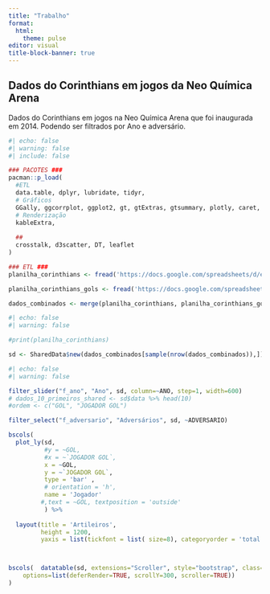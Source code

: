```yaml
---
title: "Trabalho"
format: 
  html: 
    theme: pulse
editor: visual
title-block-banner: true 
---
```


## Dados do Corinthians em jogos da Neo Química Arena

Dados do Corinthians em jogos na Neo Química Arena que foi inaugurada em 2014. Podendo ser filtrados por Ano e adversário.


```r
#| echo: false
#| warning: false
#| include: false

### PACOTES ###
pacman::p_load(
  #ETL
  data.table, dplyr, lubridate, tidyr,
  # Gráficos
  GGally, ggcorrplot, ggplot2, gt, gtExtras, gtsummary, plotly, caret, rattle,
  # Renderização
  kableExtra,
  
  ##
  crosstalk, d3scatter, DT, leaflet
)

### ETL ###
planilha_corinthians <- fread('https://docs.google.com/spreadsheets/d/e/2PACX-1vQ3nISFGwr857_nWFhkppH_D8fMwQ35o3s_WxbBKRfI-6ToiT78aVVirU1VPf2ilRv8Qlh6xRBPOY1e/pub?gid=0&single=true&output=csv')

planilha_corinthians_gols <- fread('https://docs.google.com/spreadsheets/d/e/2PACX-1vQ3nISFGwr857_nWFhkppH_D8fMwQ35o3s_WxbBKRfI-6ToiT78aVVirU1VPf2ilRv8Qlh6xRBPOY1e/pub?gid=2078954123&single=true&output=csv')

dados_combinados <- merge(planilha_corinthians, planilha_corinthians_gols, by = "DATA")
```

```r
#| echo: false
#| warning: false

#print(planilha_corinthians)

sd <- SharedData$new(dados_combinados[sample(nrow(dados_combinados)),])
```


```r
#| echo: false
#| warning: false

filter_slider("f_ano", "Ano", sd, column=~ANO, step=1, width=600)
# dados_10_primeiros_shared <- sd$data %>% head(10)
#ordem <- c("GOL", "JOGADOR GOL")

filter_select("f_adversario", "Adversários", sd, ~ADVERSARIO)

bscols(
  plot_ly(sd,     
          #y = ~GOL, 
          #x = ~`JOGADOR GOL`, 
          x = ~GOL, 
          y = ~`JOGADOR GOL`, 
          type = 'bar' , 
          # orientation = 'h',
          name = 'Jogador'
         #,text = ~GOL, textposition = 'outside'
          ) %>%
    
  layout(title = 'Artileiros',
         height = 1200,
         yaxis = list(tickfont = list( size=8), categoryorder = 'total ascending')))



bscols(  datatable(sd, extensions="Scroller", style="bootstrap", class="compact", width="100%",
    options=list(deferRender=TRUE, scrollY=300, scroller=TRUE))
)

```

